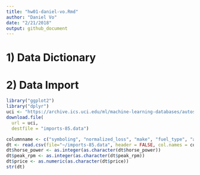 ```yaml
---
title: "hw01-daniel-vo.Rmd"
author: "Daniel Vo"
date: "2/21/2018"
output: github_document
---
```

# 1) Data Dictionary
# 2) Data Import
```r
library("ggplot2")
library("dplyr")
uci <- "https://archive.ics.uci.edu/ml/machine-learning-databases/autos/imports-85.data"
download.file(
  url = uci, 
  destfile = "imports-85.data")

columnname <- c("symboling", "normalized_loss", "make", "fuel_type", "aspiration", "number_of_doors", 'body_style', 'drive_wheels', 'engine_location', 'wheel_base', 'length' , 'width', 'height' , "curb_weight", 'engine_type', 'num_of_cylinders', 'engine_system', 'fuel_system', 'bore', ' stroke' , 'compression_ratio', 'horse_power', 'peak_rpm', 'city_mpg', 'highway_mpg', 'price')
dt <- read.csv(file="~/imports-85.data", header = FALSE, col.names = columnname, stringsAsFactors = FALSE, na.strings = "")
dt$horse_power <- as.integer(as.character(dt$horse_power))
dt$peak_rpm <- as.integer(as.character(dt$peak_rpm))
dt$price <- as.numeric(as.character(dt$price))
str(dt)
```